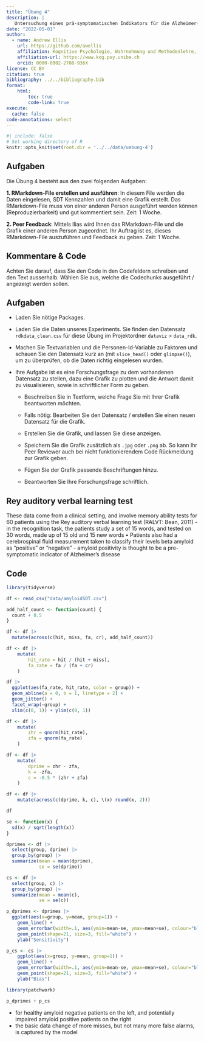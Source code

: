 ```yaml
---
title: "Übung 4"
description: |
   Untersuchung eines prä-symptomatischen Indikators für die Alzheimer-Krankheit
date: "2022-05-01"
author:
  - name: Andrew Ellis
    url: https://github.com/awellis
    affiliation: Kognitive Psychologie, Wahrnehmung und Methodenlehre, Universität Bern 
    affiliation-url: https://www.kog.psy.unibe.ch
    orcid: 0000-0002-2788-936X
license: CC BY
citation: true
bibliography: ../../bibliography.bib
format:
    html:
        toc: true
        code-link: true
execute: 
  cache: false
code-annotations: select
---
```


```r
#| include: false
# Set working directory of R
knitr::opts_knit$set(root.dir = '../../data/uebung-4')
```



:::{.callout-tip collapse="false"}
## Aufgaben
Die Übung 4 besteht aus den zwei folgenden Aufgaben:

**1. RMarkdown-File erstellen und ausführen**: In diesem File werden die Daten eingelesen, SDT Kennzahlen und damit eine Grafik erstellt. Das RMarkdown-File muss von einer anderen Person ausgeführt werden können (Reproduzierbarkeit) und gut kommentiert sein. Zeit: 1 Woche.

**2. Peer Feedback**: Mittels Ilias wird Ihnen das RMarkdown-File und die Grafik einer anderen Person zugeordnet. Ihr Auftrag ist es, dieses RMarkdown-File auszuführen und Feedback zu geben. Zeit: 1 Woche.
:::


## Kommentare & Code

Achten Sie darauf, dass Sie den Code in den Codefeldern schreiben und den Text ausserhalb. Wählen Sie aus, welche die Codechunks ausgeführt / angezeigt werden sollen.

## Aufgaben
 
- Laden Sie nötige Packages.

- Laden Sie die Daten unseres Experiments. Sie finden den Datensatz `rdkdata_clean.csv` für diese Übung im Projektordner `dataviz` > `data_rdk`.

- Machen Sie Textvariablen und die Personen-Id-Variable zu Faktoren und schauen Sie den Datensatz kurz an (mit `slice_head()` oder `glimpse()`), um zu überprüfen, ob die Daten richtig eingelesen wurden.

- Ihre Aufgabe ist es eine Forschungsfrage zu dem vorhandenen Datensatz zu stellen, dazu eine Grafik zu plotten und die Antwort damit zu visualisieren, sowie in schriftlicher Form zu geben.

    - Beschreiben Sie in Textform, welche Frage Sie mit Ihrer Grafik beantworten möchten.

    - Falls nötig: Bearbeiten Sie den Datensatz / erstellen Sie einen neuen Datensatz für die Grafik.

    - Erstellen Sie die Grafik, und lassen Sie diese anzeigen.

    - Speichern Sie die Grafik zusätzlich als `.jpg` oder `.png` ab. So kann Ihr Peer Reviewer auch bei nicht funktionierendem Code Rückmeldung zur Grafik geben. 
    
    - Fügen Sie der Grafik passende Beschriftungen hinzu.
    
    - Beantworten Sie Ihre Forschungsfrage schriftlich.
    



## Rey auditory verbal learning test

These data come from a clinical setting, and involve memory ability tests for 60 patients using the Rey auditory verbal learning test (RALVT: Bean, 2011)
- in the recognition task, the patients study a set of 15 words, and tested on 30 words, made up of 15 old and 15 new words
• Patients also had a cerebrospinal fluid measurement taken to classify their levels beta amyloid as “positive” or “negative”
- amyloid positivity is thought to be a pre-symptomatic indicator of Alzheimer’s disease

## Code

```r
library(tidyverse)
```

```r
df <- read_csv("data/amyloidSDT.csv")
```






```r
add_half_count <- function(count) {
  count + 0.5
}
```


```r
df <- df |> 
  mutate(across(c(hit, miss, fa, cr), add_half_count))
```


```r
df <- df |>
    mutate(
        hit_rate = hit / (hit + miss),
        fa_rate = fa / (fa + cr)
    )
```


```r
df |> 
  ggplot(aes(fa_rate, hit_rate, color = group)) +
  geom_abline(a = 0, b = 1, linetype = 2) +
  geom_jitter() +
  facet_wrap(~group) +
  xlim(c(0, 1)) + ylim(c(0, 1))
```


```r
df <- df |>
    mutate(
        zhr = qnorm(hit_rate),
        zfa = qnorm(fa_rate)
    )
```

```r
df <- df |>
    mutate(
        dprime = zhr - zfa,
        k = -zfa,
        c = -0.5 * (zhr + zfa)
    )
```

```r
df <- df |>
    mutate(across(c(dprime, k, c), \(x) round(x, 2)))
```


```r
df
```


```r
se <- function(x) {
  sd(x) / sqrt(length(x))
}
```


```r
dprimes <- df |>
  select(group, dprime) |> 
  group_by(group) |> 
  summarize(mean = mean(dprime),
            se = se(dprime))
```

```r
cs <- df |> 
  select(group, c) |> 
  group_by(group) |> 
  summarize(mean = mean(c),
            se = se(c))
```




```r
p_dprimes <- dprimes |>
  ggplot(aes(x=group, y=mean, group=1)) +
    geom_line() +
    geom_errorbar(width=.1, aes(ymin=mean-se, ymax=mean+se), colour="black") +
    geom_point(shape=21, size=3, fill="white") +
    ylab("Sensitivity")
```

```r
p_cs <- cs |>
    ggplot(aes(x=group, y=mean, group=1)) +
    geom_line() +
    geom_errorbar(width=.1, aes(ymin=mean-se, ymax=mean+se), colour="black") +
    geom_point(shape=21, size=3, fill="white") +
    ylab("Bias")
```


```r
library(patchwork)
```

```r
p_dprimes + p_cs
```


- for healthy amyloid negative patients on the left, and potentially impaired amyloid positive patients on the right
- the basic data change of more misses, but not many more false alarms, is captured by the model
